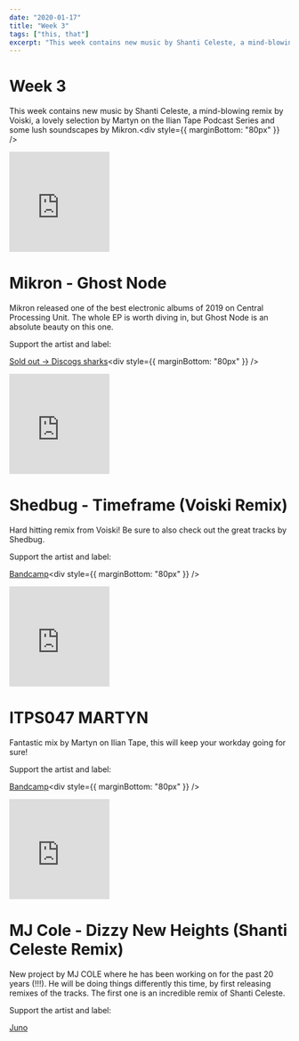 ```yaml
---
date: "2020-01-17"
title: "Week 3"
tags: ["this, that"]
excerpt: "This week contains new music by Shanti Celeste, a mind-blowing remix by Voiski, a lovely selection by Martyn on the Ilian Tape Podcast Series and some lush soundscapes by Mikron."
---
```


# Week 3

This week contains new music by Shanti Celeste, a mind-blowing remix by Voiski, a lovely selection by Martyn on the Ilian Tape Podcast Series and some lush soundscapes by Mikron.<div style={{ marginBottom: "80px" }} />

<iframe
  style="border: 0; width: 180px; height: 180px;"
  src="https://bandcamp.com/EmbeddedPlayer/album=2115870752/size=large/bgcol=ffffff/linkcol=0687f5/tracklist=false/track=979704123/transparent=true/"
  seamless
>
  <a href="http://shop.cpurecords.net/album/severance">Severance by Mikron</a>
</iframe>

# Mikron - Ghost Node

Mikron released one of the best electronic albums of 2019 on Central Processing Unit. The whole EP is worth diving in, but Ghost Node is an absolute beauty on this one.

Support the artist and label:

[Sold out -> Discogs sharks](https://www.discogs.com/Mikron-Severance/release/13037142)<div style={{ marginBottom: "80px" }} />

<iframe
  style="border: 0; width: 180px; height: 180px;"
  src="https://bandcamp.com/EmbeddedPlayer/album=2097810011/size=large/bgcol=ffffff/linkcol=0687f5/tracklist=false/track=2762102918/transparent=true/"
  seamless
>
  <a href="http://lobstertheremin.com/album/timeframe-ep">
    Timeframe EP by Shedbug
  </a>
</iframe>

# Shedbug - Timeframe (Voiski Remix)

Hard hitting remix from Voiski! Be sure to also check out the great tracks by Shedbug.

Support the artist and label:

[Bandcamp](https://lobstertheremin.com/album/timeframe-ep)<div style={{ marginBottom: "80px" }} />

<iframe
  width="180px"
  height="180px"
  scrolling="no"
  frameborder="no"
  allow="autoplay"
  src="https://w.soundcloud.com/player/?url=https%3A//api.soundcloud.com/tracks/743779036&color=%23ff5500&auto_play=false&hide_related=false&show_comments=true&show_user=true&show_reposts=false&show_teaser=true&visual=true"
></iframe>

# ITPS047 MARTYN

Fantastic mix by Martyn on Ilian Tape, this will keep your workday going for sure!

Support the artist and label:

[Bandcamp](https://nousklaer.bandcamp.com/album/white-heron)<div style={{ marginBottom: "80px" }} />

<iframe
  width="180"
  height="180"
  src="https://www.youtube.com/embed/4LBoIUUZqB4"
  frameborder="0"
  allow="accelerometer; autoplay; encrypted-media; gyroscope; picture-in-picture"
  allowfullscreen
></iframe>

# MJ Cole - Dizzy New Heights (Shanti Celeste Remix)

New project by MJ COLE where he has been working on for the past 20 years (!!!). He will be doing things differently this time, by first releasing remixes of the tracks. The first one is an incredible remix of Shanti Celeste.

Support the artist and label:

[Juno](https://www.junodownload.com/products/mj-cole-dizzy-new-heights-shanti-celeste/4406654-02/)

<div style={{ marginBottom: "80px" }} />
